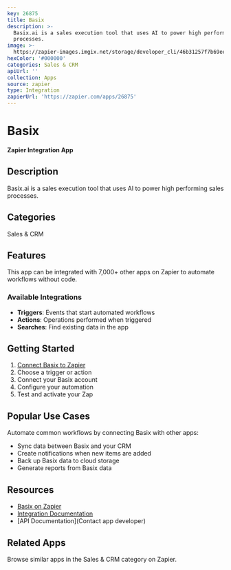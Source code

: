 ```yaml
---
key: 26875
title: Basix
description: >-
  Basix.ai is a sales execution tool that uses AI to power high performing sales
  processes.
image: >-
  https://zapier-images.imgix.net/storage/developer_cli/46b31257f7b69ee5dd61e01575d96a8b.png?auto=format%2Ccompress&ixlib=python-3.0.0&q=50
hexColor: '#000000'
categories: Sales & CRM
apiUrl: ''
collection: Apps
source: zapier
type: Integration
zapierUrl: 'https://zapier.com/apps/26875'
---
```

# Basix

**Zapier Integration App**

## Description

Basix.ai is a sales execution tool that uses AI to power high performing sales processes.

## Categories

Sales & CRM

## Features

This app can be integrated with 7,000+ other apps on Zapier to automate workflows without code.

### Available Integrations

- **Triggers**: Events that start automated workflows
- **Actions**: Operations performed when triggered
- **Searches**: Find existing data in the app

## Getting Started

1. [Connect Basix to Zapier](https://zapier.com/apps/26875)
2. Choose a trigger or action
3. Connect your Basix account
4. Configure your automation
5. Test and activate your Zap

## Popular Use Cases

Automate common workflows by connecting Basix with other apps:

- Sync data between Basix and your CRM
- Create notifications when new items are added
- Back up Basix data to cloud storage
- Generate reports from Basix data

## Resources

- [Basix on Zapier](https://zapier.com/apps/26875)
- [Integration Documentation](https://zapier.com/apps/26875/integrations)
- [API Documentation](Contact app developer)

## Related Apps

Browse similar apps in the Sales & CRM category on Zapier.
